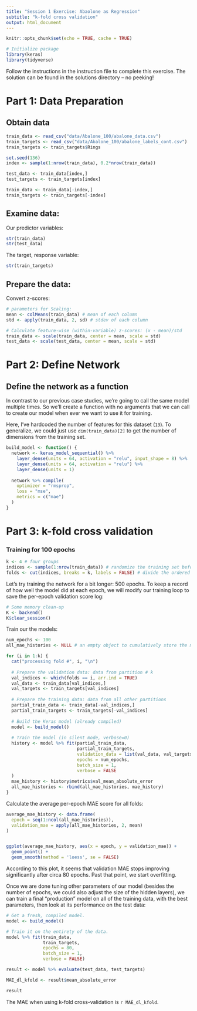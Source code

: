 ```yaml
---
title: "Session 1 Exercise: Abaolone as Regression"
subtitle: "k-fold cross validation"
output: html_document
---
```


```r
knitr::opts_chunk$set(echo = TRUE, cache = TRUE)

# Initialize package
library(keras)
library(tidyverse)
```

Follow the instructions in the instruction file to complete this exercise. The solution can be found in the solutions directory -- no peeking!

# Part 1: Data Preparation

## Obtain data

```r

train_data <- read_csv("data/Abalone_100/abalone_data.csv")
train_targets <- read_csv("data/Abalone_100/abalone_labels_cont.csv")
train_targets <- train_targets$Rings

set.seed(136)
index <- sample(1:nrow(train_data), 0.2*nrow(train_data))

test_data <- train_data[index,]
test_targets <- train_targets[index]

train_data <- train_data[-index,]
train_targets <- train_targets[-index]

```

## Examine data:

Our predictor variables:

```r
str(train_data)
str(test_data)
```

The target, response variable:

```r
str(train_targets)
```

## Prepare the data:

Convert z-scores:


```r
# parameters for Scaling:
mean <- colMeans(train_data) # mean of each column
std <- apply(train_data, 2, sd) # stdev of each column

# Calculate feature-wise (within-variable) z-scores: (x - mean)/std
train_data <- scale(train_data, center = mean, scale = std)
test_data <- scale(test_data, center = mean, scale = std)
```

# Part 2: Define Network


## Define the network as a function

In contrast to our previous case studies, we're going to call the same model multiple times. So we'll create a function with no arguments that we can call to create our model when ever we want to use it for training. 

Here, I've hardcoded the number of features for this dataset (`13`). To generalize, we could just use `dim(train_data)[2]` to get the number of dimensions from the training set.  

```r
build_model <- function() {
  network <- keras_model_sequential() %>% 
    layer_dense(units = 64, activation = "relu", input_shape = 8) %>% 
    layer_dense(units = 64, activation = "relu") %>% 
    layer_dense(units = 1) 
    
  network %>% compile(
    optimizer = "rmsprop", 
    loss = "mse", 
    metrics = c("mae")
  )
}
```

# Part 3: k-fold cross validation

### Training for 100 epochs

```r
k <- 4 # four groups
indices <- sample(1:nrow(train_data)) # randomize the training set before splitting for k-fold cross validation:
folds <- cut(indices, breaks = k, labels = FALSE) # divide the ordered indices into k intervals, labelled 1:k.
```

Let's try training the network for a bit longer: 500 epochs. To keep a record of how well the model did at each epoch, we will modify our training loop to save the per-epoch validation score log:

```r
# Some memory clean-up
K <- backend()
K$clear_session()
```

Train our the models:

```r
num_epochs <- 100
all_mae_histories <- NULL # an empty object to cumulatively store the model metrics

for (i in 1:k) {
  cat("processing fold #", i, "\n")
  
  # Prepare the validation data: data from partition # k
  val_indices <- which(folds == i, arr.ind = TRUE)
  val_data <- train_data[val_indices,]
  val_targets <- train_targets[val_indices]
  
  # Prepare the training data: data from all other partitions
  partial_train_data <- train_data[-val_indices,]
  partial_train_targets <- train_targets[-val_indices]
  
  # Build the Keras model (already compiled)
  model <- build_model()
  
  # Train the model (in silent mode, verbose=0)
  history <- model %>% fit(partial_train_data, 
                           partial_train_targets,
                           validation_data = list(val_data, val_targets),
                           epochs = num_epochs, 
                           batch_size = 1, 
                           verbose = FALSE
  )
  mae_history <- history$metrics$val_mean_absolute_error
  all_mae_histories <- rbind(all_mae_histories, mae_history)
}
```

Calculate the average per-epoch MAE score for all folds:

```r
average_mae_history <- data.frame(
  epoch = seq(1:ncol(all_mae_histories)),
  validation_mae = apply(all_mae_histories, 2, mean)
)


ggplot(average_mae_history, aes(x = epoch, y = validation_mae)) + 
  geom_point() + 
  geom_smooth(method = 'loess', se = FALSE)
```

According to this plot, it seems that validation MAE stops improving significantly after circa 80 epochs. Past that point, we start overfitting.

Once we are done tuning other parameters of our model (besides the number of epochs, we could also adjust the size of the hidden layers), we can train a final "production" model on all of the training data, with the best parameters, then look at its performance on the test data:

```r
# Get a fresh, compiled model.
model <- build_model()

# Train it on the entirety of the data.
model %>% fit(train_data, 
              train_targets,
              epochs = 80, 
              batch_size = 1, 
              verbose = FALSE)

result <- model %>% evaluate(test_data, test_targets)

MAE_dl_kfold <- result$mean_absolute_error
```

```r
result
```

The MAE when using k-fold cross-validation is `r MAE_dl_kfold`.
